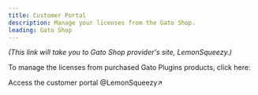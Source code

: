 ```yaml
---
title: Customer Portal
description: Manage your licenses from the Gato Shop.
leading: Gato Shop
---
```


_(This link will take you to Gato Shop provider's site, LemonSqueezy.)_

To manage the licenses from purchased Gato Plugins products, click here:

<div className="flex justify-center">

<Link className="not-prose btn btn text-slate-100 bg-slate-700 hover:bg-blue-700 transition duration-150 ease-in-out group mb-4" href="https://shop.gatoplugins.com/billing" target="_blank">

Access the customer portal @LemonSqueezy&#x2197;

</Link>

</div>

